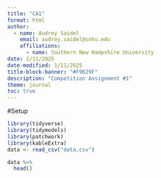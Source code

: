 ```yaml
---
title: "CA1"
format: html
author: 
  - name: Audrey Saidel
    email: audrey.saidel@snhu.edu
    affiliations: 
      - name: Southern New Hampshire University
date: 1/11/2025
date-modified: 1/11/2025
title-block-banner: "#F9629F"
description: "Competition Assignment #1"
theme: journal
toc: true
---
```


#Setup
```r
library(tidyverse)
library(tidymodels)
library(patchwork)
library(kableExtra)
data <- read_csv("data.csv")
```

```r
data %>%
  head()
```

